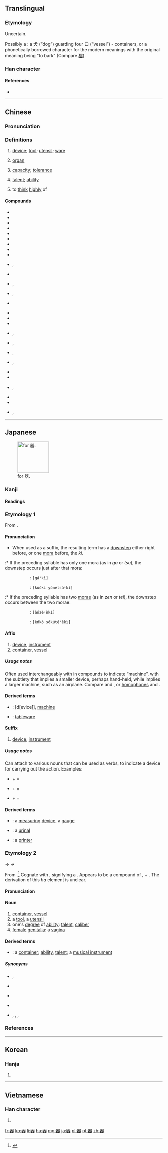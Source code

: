 {{also|噐}}
==Translingual==
{{ja-forms|[[器]]|[[器]]|[[器]]}}
{{stroke order|strokes=16}}

===Etymology===
Uncertain. 

Possibly a {{liushu|ic}}: a 犬 (“dog”) guarding four 口 (“vessel”) - containers, or a phonetically borrowed character for the modern meanings with the original meaning being "to bark" (Compare [[狺]]).

===Han character===
{{Han char|rn=30|rad=口|as=13|sn=16|four=6666<sub>3</sub>|canj=口口戈大口 (RRIKR)|ids=⿱[[哭]][[吅]]}}

====References====
* {{Han ref|kx=0210.020|dkj=04349|dj=0432.260|hdz=10690.070|uh=5668|ud=22120|bh=BEB9|bd=48825}}

----

==Chinese==
{{zh-forms}}

===Pronunciation===
{{zh-pron
|m=qì
|ma=y
|c=hei3
|h=pfs=khí
|mn=khì
|w=2qi
|mc=y
|oc=y
|cat=n,v
}}

===Definitions===
# [[device]]; [[tool]]; [[utensil]]; [[ware]]
#: {{l|zh|器具|tr=qìjù}}
# {{context|medicine|lang=zh}} [[organ]]
#: {{l|zh|器官|tr=qìguān}}
# [[capacity]]; [[tolerance]]
#: {{l|zh|器量|tr=qìliàng}}
# [[talent]]; [[ability]]
#: {{l|zh|大器晚成|tr=dàqìwǎnchéng}}
# {{cx|literary|lang=zh}} to [[think]] [[highly]] of
#: {{l|zh|器重|tr=qìzhòng}}

====Compounds====
{{der-top}}
* {{qualifier|headwords}}
* {{l|zh|器材|tr=qìcái}}
* {{l|zh|器官|tr=qìguān}}
* {{l|zh|器件|tr=qìjiàn}}
* {{l|zh|器具|tr=qìjù}}
* {{l|zh|器量|tr=qìliàng}}
* {{l|zh|器皿|tr=qìmǐn}}
* {{l|zh|器物|tr=qìwǔ}}
* {{l|zh|器械|tr=qìxiè}}
* {{l|cmn|器械體操|sc=Hani}}, {{l|zh|器械体操|tr=qìxiè tǐcāo}}
* {{l|zh|器宇|tr=qìyǔ}}
* {{l|cmn|器樂|sc=Hani}}, {{l|zh|器乐|tr=qìyuè}}
* {{l|cmn|器質|sc=Hani}}, {{l|zh|器质|tr=qìzhì}}
* {{l|zh|器重|tr=qìzhòng}}
{{der-mid}}
* {{qualifier|tailwords}}
* {{l|zh|瓷器|tr=cíqì}}
* {{l|zh|磁器|tr=cíqì}}
* {{l|cmn|傳聲器|sc=Hani}}, {{l|zh|传声器|tr=chuánshēngqì}}
* {{l|cmn|電器|sc=Hani}}, {{l|zh|电器|tr=diànqì}}
* {{l|cmn|機器|sc=Hani}}, {{l|zh|机器|tr=jīqì}}
* {{l|cmn|擴音器|sc=Hani}}, {{l|zh|扩音器|tr=kuòyīnqì}}
* {{l|zh|木器|tr=mùqì}}
* {{l|zh|容器|tr=róngqì}}
* {{l|cmn|鐵器|sc=Hani}}, {{l|zh|铁器|tr=tiěqì}}
* {{l|zh|微音器|tr=wēiyīnqì}}
* {{l|zh|武器|tr=wǔqì}}
* {{l|cmn|儀器|sc=Hani}}, {{l|zh|仪器|tr=yíqì}}
{{der-bottom}}

{{zh-cat|Advanced}}

----

==Japanese==
[[File:RYAKUJI ki.png|thumb|right|100px|{{w|Ryakuji}} for 器.]]

===Kanji===
{{ja-kanji|grade=4|rs=口13}}

====Readings====
{{ja-readings
|goon=[[き]] (ki)
|kanon=[[き]] (ki)
|kun=[[うつわ]] (utsuwa)
}}

===Etymology 1===
{{ja-kanjitab|yomi=o|き}}
From {{etyl|ltc|ja|sort=き}} {{m|zh|器|tr=khij<sup>H</sup>||vessel; instrument}}.

====Pronunciation====
{{ja-pron|yomi=o|き}}
* When used as a suffix, the resulting term has a [[downstep]] either right before, or one [[mora]] before, the ''ki''.
:* If the preceding syllable has only one mora (as in ''ga'' or ''tsu''), the downstep occurs just after that mora:
::: {{m|ja|瓦器||unglazed earthenware}}: {{ja-accent/down|が}}{{lang|ja|き}} <span class="Latn"><tt>[gáꜜkì]</tt></span>
::: {{m|ja|空気予熱器|tr=kūki yonetsuki||air pre-heater}}: {{lang|ja|く}}{{ja-accent/high|うきよね}}{{ja-accent/down|つ}}{{lang|ja|き}} <span class="Latn"><tt>[kùúkí yónétsúꜜkì]</tt></span>
:* If the preceding syllable has two [[morae]] (as in ''zen'' or ''tei''), the downstep occurs between the two morae:
::: {{l|ja|安全器|tr=anzenki||safety cut-out}}: {{lang|ja|あ}}{{ja-accent/high|ん}}{{ja-accent/down|ぜ}}{{lang|ja|んき}} <span class="Latn"><tt>[àńzéꜜǹkì]</tt></span>
::: {{l|ja|円弧測定器|tr=enko sokuteiki||cyclometer}}: {{lang|ja|え}}{{ja-accent/high|んそく}}{{ja-accent/down|て}}{{lang|ja|いき}} <span class="Latn"><tt>[èńkó sókútéꜜèkì]</tt></span>

====Affix====
{{ja-pos|affix|き}}

# [[device]], [[instrument]]
# [[container]], [[vessel]]

=====Usage notes=====
Often used interchangeably with {{m|ja|機|tr=ki}} in compounds to indicate “machine”, with the subtlety that {{lang|ja|器}} implies a smaller device, perhaps hand-held, while {{ja-l|機}} implies a larger machine, such as an airplane. Compare {{m|ja|食器|tr=shokki||tableware}} and {{m|ja|飛行機|tr=hikōki||airplane}}, or [[homophone]]s {{m|ja|機械|tr=kikai||machine|pos=generally larger}} and {{m|ja|器械|tr=kikai||machine, tool|pos=generally smaller}}.

====Derived terms====
{{der-top}}
* {{ja-r|器械|きかい}}: [d[evice]], [[machine]] {{qualifier|generally smaller}}
* {{ja-r|食器|しょっき}}: [[tableware]]
{{der-bottom}}

====Suffix====
{{ja-pos|suffix|き}}

# [[device]], [[instrument]]

=====Usage notes=====
Can attach to various nouns that can be used as verbs, to indicate a device for carrying out the action.  Examples:
* {{m|ja|計量|tr=keiryō||measurement, measuring, gauging}} + {{m|ja|器|tr=-ki}} = {{m|ja|計量器|tr=keiryōki||a measuring device, a gauge}}
* {{m|ja|尿|tr=nyō||urine}} + {{m|ja|器|tr=-ki}} = {{m|ja|尿器|tr=nyōki||urinal}}
* {{m|ja|印字|tr=inji||print, type|lit=stamp + character}} + {{m|ja|器|tr=-ki}} = {{m|ja|印字器|tr=injiki||a printer|pos=a smaller device, such as a handheld number and letter puncher}}

====Derived terms====
{{der-top}}
* {{ja-r|計量器|けいりょうき}}: a [[measuring]] [[device]], a [[gauge]]
* {{ja-r|尿器|にょうき}}: a [[urinal]]
* {{ja-r|印字器|いんじき}}: a [[printer]] {{qualifier|a smaller device, such as a handheld number and letter puncher}}
{{der-bottom}}

===Etymology 2===
{{ja-kanjitab|yomi=k|うつわ}}
{{IPAchar|/ut͡supa/}} → {{IPAchar|/ut͡suɸa/}} → {{IPAchar|/ut͡suwa/}}

From {{etyl|ojp|ja|うつわ}}.<ref name="KDJ">{{R:Kokugo Dai Jiten}}</ref>  Cognate with {{m|ja|空|tr=utsuo|pos=ancient ''utsupo'', ''utsubo''}}, signifying a {{m|en|hollowness}}.  Appears to be a compound of {{m|ja|空}}, {{m|ja|内|tr=utsu||hollow|pos=combining form, standalone form ''uchi'', “inside”}} + {{m|ja|は|tr=ha}}.  The derivation of this ''ha'' element is unclear.

====Pronunciation====
{{ja-pron|yomi=k|うつわ|acc=0|acc_ref=DJR}}

====Noun====
{{ja-noun|うつわ|hhira=うつは}} 

# [[container]], [[vessel]]
# a [[tool]], a [[utensil]]
# one's [[degree]] of [[ability]]: [[talent]], [[caliber]]
# [[female]] [[genitalia]]: a [[vagina]]

====Derived terms====
{{der-top}}
* {{ja-r|器物|うつわもの}}: a [[container]]; [[ability]], [[talent]]; a [[musical instrument]]
{{der-bottom}}

=====Synonyms=====
{{der-top|Synonyms}}
* {{sense|container}} {{ja-r|入れ物|いれもの}}, {{ja-r|容器|ようき}}
* {{sense|utensil}} {{ja-r|器具|きぐ}} {{qualifier|smaller; such as in a kitchen}}
* {{sense|tool}} {{ja-r|道具|どうぐ}} {{qualifier|bigger; overtones of {{m|en|equipment}}, such as in a garage}}
* {{sense|ability}} {{ja-r|器量|きりょう}}
* {{sense|vagina}} {{ja-r|膣|ちつ|pos=clinical}}, {{ja-r|女陰|じょいん|pos=formal}}, {{ja-r|まんこ|pos=slang, crude}}, {{ja-r|あそこ|pos=slang, euphemistic}}
{{der-bottom}}

===References===
<references/>

----

==Korean==

===Hanja===
{{ko-hanja|hangeul=기|mr=ki}}

# {{defn|lang=ko|sort=口13}}

----

==Vietnamese==

===Han character===
{{vi-hantu|[[khí]]|rs=口13}}

# {{defn|lang=vi|sort=口13}}

[[fr:器]]
[[ko:器]]
[[li:器]]
[[hu:器]]
[[mg:器]]
[[ja:器]]
[[pl:器]]
[[pt:器]]
[[zh:器]]